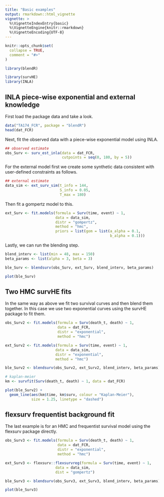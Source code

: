 ```yaml
---
title: "Basic examples"
output: rmarkdown::html_vignette
vignette: >
  %\VignetteIndexEntry{basic}
  %\VignetteEngine{knitr::rmarkdown}
  %\VignetteEncoding{UTF-8}
---
```


```r
knitr::opts_chunk$set(
  collapse = TRUE,
  comment = "#>"
)
```

```r
library(blendR)
```

```r
library(survHE)
library(INLA)
```


## INLA piece-wise exponential and external knowledge

First load the package data and take a look.

```r
data("TA174_FCR", package = "blendR")
head(dat_FCR)
```

Next, fit the observed data with a piece-wise exponential model using INLA.

```r
## observed estimate
obs_Surv <- surv_est_inla(data = dat_FCR,
                          cutpoints = seq(0, 180, by = 5))
```

For the external model first we create some synthetic data consistent with user-defined constraints as follows.

```r
## external estimate
data_sim <- ext_surv_sim(t_info = 144,
                         S_info = 0.05,
                         T_max = 180)
```

Then fit a gompertz model to this.

```r
ext_Surv <- fit.models(formula = Surv(time, event) ~ 1,
                       data = data_sim,
                       distr = "gompertz",
                       method = "hmc",
                       priors = list(gom = list(a_alpha = 0.1,
                                                b_alpha = 0.1)))
```

Lastly, we can run the blending step.

```r
blend_interv <- list(min = 48, max = 150)
beta_params <- list(alpha = 3, beta = 3)

ble_Surv <- blendsurv(obs_Surv, ext_Surv, blend_interv, beta_params)

plot(ble_Surv)
```

## Two HMC survHE fits

In the same way as above we fit two survival curves and then blend them together.
In this case we use two exponential curves using the survHE package to fit them.

```r
obs_Surv2 <- fit.models(formula = Surv(death_t, death) ~ 1,
                        data = dat_FCR,
                        distr = "exponential",
                        method = "hmc")

ext_Surv2 <- fit.models(formula = Surv(time, event) ~ 1,
                       data = data_sim,
                       distr = "exponential",
                       method = "hmc")
```

```r
ble_Surv2 <- blendsurv(obs_Surv2, ext_Surv2, blend_interv, beta_params)

# kaplan-meier
km <- survfit(Surv(death_t, death) ~ 1, data = dat_FCR)

plot(ble_Surv2) +
  geom_line(aes(km$time, km$surv, colour = "Kaplan-Meier"),
            size = 1.25, linetype = "dashed")
```

## flexsurv frequentist background fit

The last example is for an HMC and frequentist survival model using the flexsurv package directly.

```r
obs_Surv3 <- fit.models(formula = Surv(death_t, death) ~ 1,
                        data = dat_FCR,
                        distr = "exponential",
                        method = "hmc")

ext_Surv3 <- flexsurv::flexsurvreg(formula = Surv(time, event) ~ 1,
                       data = data_sim,
                       dist = "gompertz")

ble_Surv3 <- blendsurv(obs_Surv3, ext_Surv3, blend_interv, beta_params)

plot(ble_Surv3)
```
